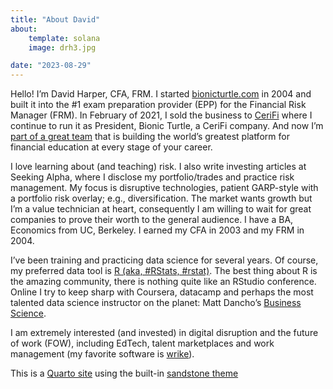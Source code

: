 ```yaml
---
title: "About David"
about: 
    template: solana
    image: drh3.jpg

date: "2023-08-29"
---
```


Hello! I'm David Harper, CFA, FRM. I started [bionicturtle.com](http://www.bionicturtle.com) in 2004 and built it into the #1 exam preparation provider (EPP) for the Financial Risk Manager (FRM). In February of 2021, I sold the business to [CeriFi](http://cerifi.com) where I continue to run it as President, Bionic Turtle, a CeriFi company. And now I'm [part of a great team](https://www.linkedin.com/company/cerifi/) that is building the world's greatest platform for financial education at every stage of your career.

I love learning about (and teaching) risk. I also write investing articles at Seeking Alpha, where I disclose my portfolio/trades and practice risk management. My focus is disruptive technologies, patient GARP-style with a portfolio risk overlay; e.g., diversification. The market wants growth but I'm a value technician at heart, consequently I am willing to wait for great companies to prove their worth to the general audience. I have a BA, Economics from UC, Berkeley. I earned my CFA in 2003 and my FRM in 2004.

I've been training and practicing data science for several years. Of course, my preferred data tool is [R (aka, #RStats, #rstat)](https://www.r-project.org/). The best thing about R is the amazing community, there is nothing quite like an RStudio conference. Online I try to keep sharp with Coursera, datacamp and perhaps the most talented data science instructor on the planet: Matt Dancho's [Business Science](https://www.business-science.io/).

I am extremely interested (and invested) in digital disruption and the future of work (FOW), including EdTech, talent marketplaces and work management (my favorite software is [wrike](https://www.wrike.com/)).

This is a [Quarto site](https://quarto.org/) using the built-in [sandstone theme](https://bootswatch.com/sandstone/)
